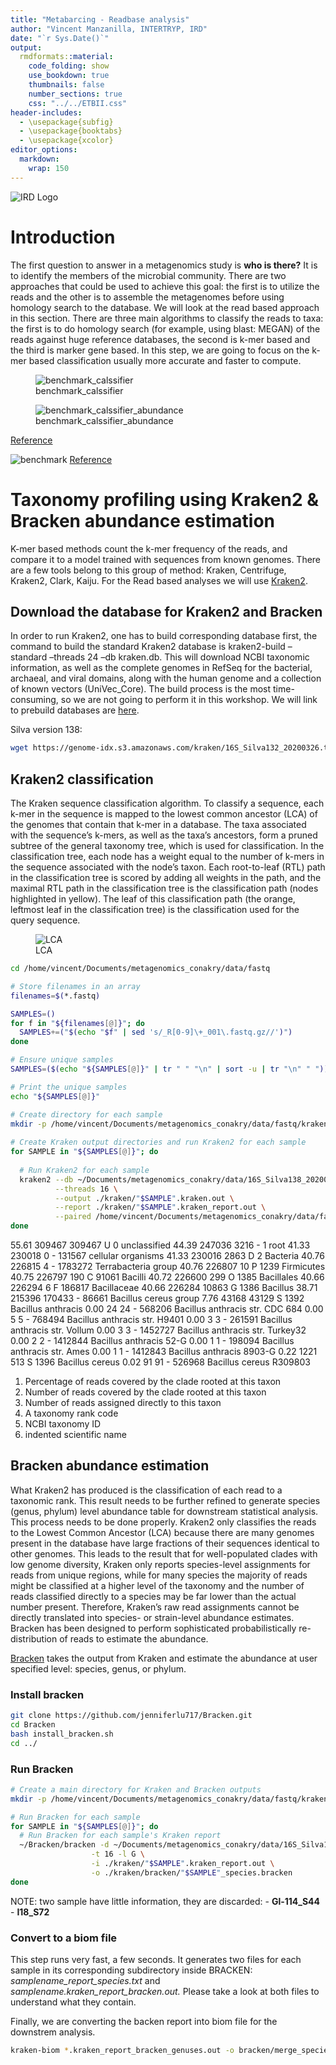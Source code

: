 ```yaml
---
title: "Metabarcing - Readbase analysis"
author: "Vincent Manzanilla, INTERTRYP, IRD"
date: "`r Sys.Date()`"
output: 
  rmdformats::material:
    code_folding: show
    use_bookdown: true
    thumbnails: false
    number_sections: true
    css: "../../ETBII.css"
header-includes:
  - \usepackage{subfig}
  - \usepackage{booktabs}
  - \usepackage{xcolor}
editor_options: 
  markdown: 
    wrap: 150
---
```


<!-- Custom title with logo -->
<div class="title-container">
  <img src="../../data/IRD.png" alt="IRD Logo" class="logo">
</div>


```{=html}
<style>

.textbox {
  border: 1px solid #ccc;
  padding: 10px;
  background-color: #f5f5f5;
}

.highlight {
  background-color: yellow;
  font-weight: bold;
}
</style>
```


# Introduction

The first question to answer in a metagenomics study is **who is there?** It is to identify the members of the microbial community. There are two
approaches that could be used to achieve this goal: the first is to utilize the reads and the other is to assemble the metagenomes before using
homology search to the database. We will look at the read based approach in this section. There are three main algorithms to classify the reads to
taxa: the first is to do homology search (for example, using blast: MEGAN) of the reads against huge reference databases, the second is k-mer based
and the third is marker gene based. In this step, we are going to focus on the k-mer based classification usually more accurate and faster to compute.

![benchmark_calssifier](picture/benchmark_calssifier.jpg)

![benchmark_calssifier_abundance](picture/benchmark_calssifier_abundance.jpg)

[Reference](https://doi.org/10.1016/j.cell.2019.07.010)

![benchmark](picture/benchmark.png) [Reference](https://doi.org/10.1186/s40793-024-00561-w)


# Taxonomy profiling using Kraken2 & Bracken abundance estimation

K-mer based methods count the k-mer frequency of the reads, and compare it to a model trained with sequences from known genomes. There are a few tools
belong to this group of method: Kraken, Centrifuge, Kraken2, Clark, Kaiju. For the Read based analyses we will use
[Kraken2](https://doi.org/10.1186/s13059-019-1891-0).

## Download the database for Kraken2 and Bracken

In order to run Kraken2, one has to build corresponding database first, the command to build the standard Kraken2 database is kraken2-build –standard
–threads 24 –db kraken.db. This will download NCBI taxonomic information, as well as the complete genomes in RefSeq for the bacterial, archaeal, and
viral domains, along with the human genome and a collection of known vectors (UniVec_Core). The build process is the most time-consuming, so we are
not going to perform it in this workshop. We will link to prebuild databases are [here](https://benlangmead.github.io/aws-indexes/k2).

Silva version 138:

```bash
wget https://genome-idx.s3.amazonaws.com/kraken/16S_Silva132_20200326.tgz
```

## Kraken2 classification

The Kraken sequence classification algorithm. To classify a sequence, each k-mer in the sequence is mapped to the lowest common ancestor (LCA) of the genomes that contain that k-mer in a database. The taxa associated with the sequence’s k-mers, as well as the taxa’s ancestors, form a pruned subtree of the general taxonomy tree, which is used for classification. In the classification tree, each node has a weight equal to the number of k-mers in the sequence associated with the node’s taxon. Each root-to-leaf (RTL) path in the classification tree is scored by adding all weights in the path, and the maximal RTL path in the classification tree is the classification path (nodes highlighted in yellow). The leaf of this classification path (the orange, leftmost leaf in the classification tree) is the classification used for the query sequence.


![LCA](picture/kraken.jpeg)


```bash
cd /home/vincent/Documents/metagenomics_conakry/data/fastq

# Store filenames in an array
filenames=$(*.fastq)

SAMPLES=()
for f in "${filenames[@]}"; do
  SAMPLES+=("$(echo "$f" | sed 's/_R[0-9]\+_001\.fastq.gz//')")
done

# Ensure unique samples
SAMPLES=($(echo "${SAMPLES[@]}" | tr " " "\n" | sort -u | tr "\n" " "))

# Print the unique samples
echo "${SAMPLES[@]}"
```

```bash
# Create directory for each sample
mkdir -p /home/vincent/Documents/metagenomics_conakry/data/fastq/kraken
  
# Create Kraken output directories and run Kraken2 for each sample
for SAMPLE in "${SAMPLES[@]}"; do
  
  # Run Kraken2 for each sample
  kraken2 --db ~/Documents/metagenomics_conakry/data/16S_Silva138_20200326/16S_SILVA138_k2db \
          --threads 16 \
          --output ./kraken/"$SAMPLE".kraken.out \
          --report ./kraken/"$SAMPLE".kraken_report.out \
          --paired /home/vincent/Documents/metagenomics_conakry/data/fastq/TRIMMED/"$SAMPLE".R1.fastq.gz /home/vincent/Documents/metagenomics_conakry/data/fastq/TRIMMED/"$SAMPLE".R2.fastq.gz
done
```

55.61 309467 309467 U 0 unclassified 44.39 247036 3216 - 1 root 41.33 230018 0 - 131567 cellular organisms 41.33 230016 2863 D 2 Bacteria 40.76 226815
4 - 1783272 Terrabacteria group 40.76 226807 10 P 1239 Firmicutes 40.75 226797 190 C 91061 Bacilli 40.72 226600 299 O 1385 Bacillales 40.66 226294 6 F
186817 Bacillaceae 40.66 226284 10863 G 1386 Bacillus 38.71 215396 170433 - 86661 Bacillus cereus group 7.76 43168 43129 S 1392 Bacillus anthracis
0.00 24 24 - 568206 Bacillus anthracis str. CDC 684 0.00 5 5 - 768494 Bacillus anthracis str. H9401 0.00 3 3 - 261591 Bacillus anthracis str. Vollum
0.00 3 3 - 1452727 Bacillus anthracis str. Turkey32 0.00 2 2 - 1412844 Bacillus anthracis 52-G 0.00 1 1 - 198094 Bacillus anthracis str. Ames 0.00 1
1 - 1412843 Bacillus anthracis 8903-G 0.22 1221 513 S 1396 Bacillus cereus 0.02 91 91 - 526968 Bacillus cereus R309803

1.  Percentage of reads covered by the clade rooted at this taxon
2.  Number of reads covered by the clade rooted at this taxon
3.  Number of reads assigned directly to this taxon
4.  A taxonomy rank code
5.  NCBI taxonomy ID
6.  indented scientific name

## Bracken abundance estimation

What Kraken2 has produced is the classification of each read to a taxonomic rank. This result needs to be further refined to generate species (genus, phylum) level abundance table for downstream statistical analysis. This process needs to be done properly. Kraken2 only classifies the reads to the Lowest Common Ancestor (LCA) because there are many genomes present in the database have large fractions of their sequences identical to other genomes. This leads to the result that for well-populated clades with low genome diversity, Kraken only reports species-level assignments for reads from unique regions, while for many species the majority of reads might be classified at a higher level of the taxonomy and the number of reads classified directly to a species may be far lower than the actual number present. Therefore, Kraken’s raw read assignments cannot be directly translated into species- or strain-level abundance estimates. Bracken has been designed to perform sophisticated probabilistically re-distribution of
reads to estimate the abundance.

[Bracken](https://github.com/jenniferlu717/Bracken) takes the output from Kraken and estimate the abundance at user specified level: species, genus,
or phylum.

### Install bracken

```bash
git clone https://github.com/jenniferlu717/Bracken.git
cd Bracken
bash install_bracken.sh
cd ../
```

### Run Bracken

```bash
# Create a main directory for Kraken and Bracken outputs
mkdir -p /home/vincent/Documents/metagenomics_conakry/data/fastq/kraken/bracken

# Run Bracken for each sample
for SAMPLE in "${SAMPLES[@]}"; do
  # Run Bracken for each sample's Kraken report
  ~/Bracken/bracken -d ~/Documents/metagenomics_conakry/data/16S_Silva138_20200326/16S_SILVA138_k2db \
                  -t 16 -l G \
                  -i ./kraken/"$SAMPLE".kraken_report.out \
                  -o ./kraken/bracken/"$SAMPLE"_species.bracken
done
```

NOTE: two sample have little information, they are discarded: - **Gl-114_S44** - **I18_S72**

### Convert to a biom file

This step runs very fast, a few seconds. It generates two files for each sample in its corresponding subdirectory inside BRACKEN:
*samplename_report_species.txt* and *samplename.kraken_report_bracken.out. *Please take a look at both files to understand what they contain.

Finally, we are converting the backen report into biom file for the downstrem analysis.

```bash
kraken-biom *.kraken_report_bracken_genuses.out -o bracken/merge_species.biom --fmt json -v
```

